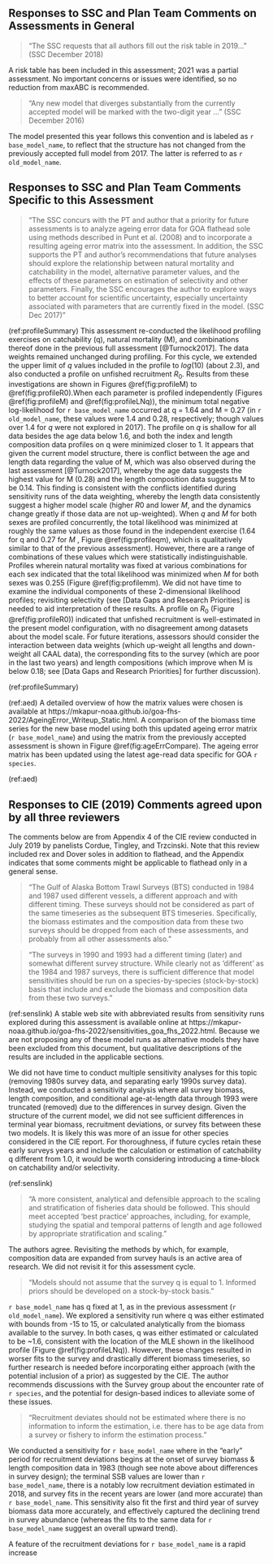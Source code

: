 ## Responses to SSC and Plan Team Comments on Assessments in General {#responses}

> "The SSC requests that all authors fill out the risk table in 2019…" (SSC December 2018)  

A risk table has been included in this assessment; 2021 was a partial assessment. No important concerns or issues were identified, so no reduction from maxABC is recommended.

> "Any new model that diverges substantially from the currently accepted model will be marked with the two-digit year …" (SSC December 2016)  

The model presented this year follows this convention and is labeled as `r base_model_name`, to reflect that the structure has not changed from the previously accepted full model from 2017. The latter is referred to as `r old_model_name`.

## Responses to SSC and Plan Team Comments Specific to this Assessment
> "The SSC concurs with the PT and author that a priority for future assessments is to analyze ageing error data for GOA flathead sole using methods described in Punt et al. (2008) and to incorporate a resulting ageing error matrix into the assessment. In addition, the SSC supports the PT and author’s recommendations that future analyses should explore the relationship between natural mortality and catchability in the model, alternative parameter values, and the effects of these parameters on estimation of selectivity and other parameters. Finally, the SSC encourages the author to explore ways to better account for scientific uncertainty, especially uncertainty associated with parameters that are currently fixed in the model. (SSC Dec 2017)"



(ref:profileSummary) This assessment re-conducted the likelihood profiling exercises on catchability (q), natural mortality (M), and combinations thereof done in the previous full assessment [@Turnock2017]. The data weights remained unchanged during profiling. For this cycle, we extended the upper limit of $q$ values included in the profile to $log(10)$ (about 2.3), and also conducted a profile on unfished recruitment $R_0$. Results from these investigations are shown in Figures \@ref(fig:profileM) to \@ref(fig:profileR0).When each parameter is profiled independently (Figures \@ref(fig:profileM) and \@ref(fig:profileLNq)), the minimum total negative log-likelihood for `r base_model_name` occurred at q = 1.64 and M = 0.27 (in `r old_model_name`, these values were 1.4 and 0.28, respectively; though values over 1.4 for $q$ were not explored in 2017). The profile on $q$ is shallow for all data besides the age data below 1.6, and both the index and length composition data profiles on q were minimized closer to 1.  It appears that given the current model structure, there is conflict between the age and length data regarding the value of M, which was also observed during the last assessment [@Turnock2017], whereby the age data suggests the highest value for M (0.28) and the length composition data suggests M to be 0.14. This finding is consistent with the conflicts identified during sensitivity runs of the data weighting, whereby the length data consistently suggest a higher model scale (higher $R0$ and lower $M$, and the dynamics change greatly if those data are not up-weighted).
\newline When $q$ and $M$ for both sexes are profiled concurrently, the total likelihood was minimized at roughly the same values as those found in the independent exercise (1.64 for q and 0.27 for $M$ , Figure \@ref(fig:profileqm), which is qualitatively similar to that of the previous assessment). However, there are a range of combinations of these values which were statistically indistinguishable. Profiles wherein natural mortality was fixed at various combinations for each sex indicated that the total likelihood was minimized when $M$ for both sexes was 0.255 (Figure \@ref(fig:profilemm). We did not have time to examine the individual components of these 2-dimensional likelihood profiles; revisiting selectivity (see [Data Gaps and Research Priorities] is needed to aid interpretation of these results. \newline A profile on $R_0$ (Figure \@ref(fig:profileR0)) indicated that unfished recruitment is well-estimated in the present model configuration, with no disagreement among datasets about the model scale. For future iterations, assessors should consider the interaction between data weights (which up-weight all lengths and down-weight all CAAL data), the corresponding fits to the survey (which are poor in the last two years) and length compositions (which improve when M is below 0.18; see [Data Gaps and Research Priorities] for further discussion).


(ref:profileSummary)

(ref:aed) A detailed overview of how the matrix values were chosen is available at https://mkapur-noaa.github.io/goa-fhs-2022/AgeingError_Writeup_Static.html. A comparison of the biomass time series for the new base model using both this updated ageing error matrix (`r base_model_name`) and using the matrix from the previously accepted assessment is shown in Figure \@ref(fig:ageErrCompare). The ageing error matrix has been updated using the latest age-read data specific for GOA `r species`. 


(ref:aed)


## Responses to CIE (2019) Comments agreed upon by all three reviewers

The comments below are from Appendix 4 of the CIE review conducted in July 2019 by panelists Cordue, Tingley, and Trzcinski. Note that this review included rex and Dover soles in addition to flathead, and the Appendix indicates that some comments might be applicable to flathead only in a general sense.

> "The Gulf of Alaska Bottom Trawl Surveys (BTS) conducted in 1984 and 1987 used different vessels, a different approach and with different timing. These surveys should not be considered as part of the same timeseries as the subsequent BTS timeseries. Specifically, the biomass estimates and the composition data from
these two surveys should be dropped from each of these assessments, and probably from all
other assessments also."

>"The surveys in 1990 and 1993 had a different timing (later) and somewhat different survey
structure. While clearly not as ‘different’ as the 1984 and 1987 surveys, there is sufficient
difference that model sensitivities should be run on a species-by-species (stock-by-stock) basis
that include and exclude the biomass and composition data from these two surveys."

(ref:senslink) A stable web site with abbreviated results from sensitivity runs explored during this assessment is available online at https://mkapur-noaa.github.io/goa-fhs-2022/sensitivities_goa_fhs_2022.html. Because we are not proposing any of these model runs as alternative models they have been excluded from this document, but qualitative descriptions of the results are included in the applicable sections.

We did not have time to conduct multiple sensitivity analyses for this topic (removing 1980s survey data, and separating early 1990s survey data). Instead, we conducted a sensitivity analysis where all survey biomass, length composition, and conditional age-at-length data through 1993 were truncated (removed) due to the differences in survey design. Given the structure of the current model, we did not see sufficient differences in terminal year biomass, recruitment deviations, or survey fits between these two models. It is likely this was more of an issue for other species considered in the CIE report. For thoroughness, if future cycles retain these early surveys years and include the calculation or estimation of catchability q different from 1.0, it would be worth considering introducing a time-block on catchability and/or selectivity. 

(ref:senslink)

> "A more consistent, analytical and defensible approach to the scaling and stratification of fisheries data should be followed. This should meet accepted ‘best practice’ approaches, including, for example, studying the spatial and temporal patterns of length and age followed by appropriate
stratification and scaling."

The authors agree. Revisiting the methods by which, for example, composition data are expanded from survey hauls is an active area of research. We did not revisit it for this assessment cycle.

>"Models should not assume that the survey q is equal to 1. Informed priors should be developed
on a stock-by-stock basis."

 `r base_model_name` has q fixed at 1, as in the previous assessment (`r old_model_name`). We explored a sensitivity run where q was either estimated with bounds from -15 to 15, or calculated analytically from the biomass available to the survey. In both cases, q was either estimated or calculated to be ~1.6, consistent with the location of the MLE shown in the likelihood profile (Figure \@ref(fig:profileLNq)). However, these changes resulted in worser fits to the survey and drastically different biomass timeseries, so further research is needed before incorporating either approach (with the potential inclusion of a prior) as suggested by the CIE. The author recommends discussions with the Survey group about the encounter rate of `r species`, and the potential for design-based indices to alleviate some of these issues.


> "Recruitment deviates should not be estimated where there is no information to inform the
estimation, i.e. there has to be age data from a survey or fishery to inform the estimation process."

We conducted a sensitivity for `r base_model_name` where in the "early" period for recruitment deviations begins at the onset of survey biomass & length composition data in 1983 (though see note above about differences in survey design); the terminal SSB values are lower than `r base_model_name`, there is a notably low recruitment deviation estimated in 2018, and survey fits in the recent years are lower (and more accurate) than `r base_model_name`. This sensitivity also fit the first and third year of survey biomass data more accurately, and effectively captured the declining trend in survey abundance (whereas the fits to the same data for `r base_model_name` suggest an overall upward trend).

A feature of the recruitment deviations for `r base_model_name` is a rapid increase

